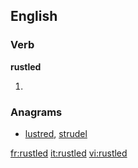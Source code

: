 ==English==

===Verb===
'''rustled'''

# {{past of|[[rustle]]}}

===Anagrams===
* [[lustred#English|lustred]], [[strudel#English|strudel]]

[[fr:rustled]]
[[it:rustled]]
[[vi:rustled]]